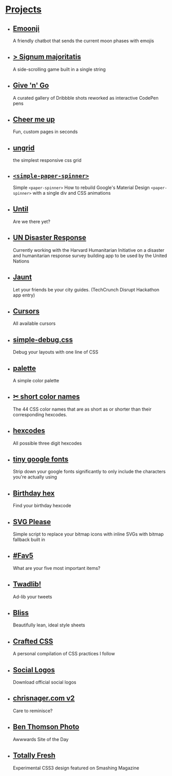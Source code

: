 # [Projects](#projects)

- ## [Emoonji](http://bit.do/emoonji)

  A friendly chatbot that sends the current moon phases with emojis

- ## [> Signum majoritatis](http://bit.ly/smajor)

  A side-scrolling game built in a single string

- ## [Give 'n' Go](http://give-n-go.co)

  A curated gallery of Dribbble shots reworked as interactive CodePen pens

- ## [Cheer me up](http://cheermeup.website)

  Fun, custom pages in seconds

- ## [ungrid](http://chrisnager.com/ungrid)

  the simplest responsive css grid

- ## [`<simple-paper-spinner>`](http://chrisnager.com/simple-paper-spinner)

  Simple `<paper-spinner>` How to rebuild Google's Material Design `<paper-spinner>` with a single div and CSS animations

- ## [Until](http://chrisnager.com/until)

  Are we there yet?

- ## [UN Disaster Response](http://vimeo.com/71911497)

  Currently working with the Harvard Humanitarian Initiative on a disaster and humanitarian response survey building app to be used by the United Nations

- ## [Jaunt](http://disruptnyhackathon.challengepost.com/submissions/23514-jaunt)

  Let your friends be your city guides. (TechCrunch Disrupt Hackathon app entry)

- ## [Cursors](http://chrisnager.com/cursors)

  All available cursors

- ## [simple-debug.css](http://chrisnager.com/simple-debug.css)

  Debug your layouts with one line of CSS

- ## [palette](http://chrisnager.com/palette)

  A simple color palette

- ## [✂ short color names](http://chrisnager.com/short-color-names)

  The 44 CSS color names that are as short as or shorter than their corresponding hexcodes.

- ## [hexcodes](http://chrisnager.com/hexcodes)

  All possible three digit hexcodes

- ## [tiny google fonts](http://chrisnager.com/tiny-google-fonts)

  Strip down your google fonts significantly to only include the characters you're actually using

- ## [Birthday hex](http://chrisnager.com/birthday-hex)

  Find your birthday hexcode

- ## [SVG Please](http://chrisnager.com/svg-please)

  Simple script to replace your bitmap icons with inline SVGs with bitmap fallback built in

- ## [#Fav5](http://fav5.co)

  What are your five most important items?

- ## [Twadlib!](http://chrisnager.com/twadlib)

  Ad-lib your tweets

- ## [Bliss](http://chrisnager.com/bliss)

  Beautifully lean, ideal style sheets

- ## [Crafted CSS](http://chrisnager.com/crafted-css)

  A personal compilation of CSS practices I follow

- ## [Social Logos](http://chrisnager.com/social-logos/)

  Download official social logos

- ## [chrisnager.com v2](http://v2.chrisnager.com)

  Care to reminisce?

- ## [Ben Thomson Photo](http://www.awwwards.com/web-design-awards/ben-thomson-photography)

  Awwwards Site of the Day

- ## [Totally Fresh](href://coding.smashingmagazine.com/2010/07/12/css3-design-contest-results/)
  Experimental CSS3 design featured on Smashing Magazine
